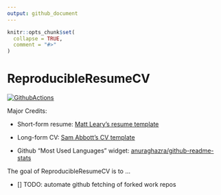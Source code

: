 ```yaml
---
output: github_document
---
```


<!-- README.md is generated from README.Rmd. Please edit that file -->

```r
knitr::opts_chunk$set(
  collapse = TRUE,
  comment = "#>"
)
```

# ReproducibleResumeCV

<!-- badges: start -->
[![GithubActions](https://github.com/TinasheMTapera/ReproducibleResumeCV/actions/workflows/render-rmarkdown.yaml/badge.svg)](https://github.com/TinasheMTapera/ReproducibleResumeCV/actions/workflows/render-rmarkdown.yaml)
<!-- badges: end -->


Major Credits:

- Short-form resume: [Matt Leary's resume template](https://github.com/mleary/resume)

- Long-form CV: [Sam Abbott's CV template](https://github.com/seabbs/cv)

- Github "Most Used Languages" widget: [anuraghazra/github-readme-stats](https://github.com/anuraghazra/github-readme-stats)

The goal of ReproducibleResumeCV is to ...

- [] TODO: automate github fetching of forked work repos
